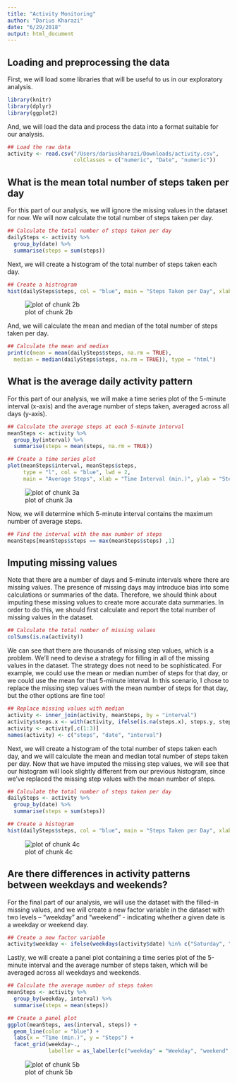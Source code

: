 ```yaml
---
title: "Activity Monitoring"
author: "Darius Kharazi"
date: "6/29/2018"
output: html_document
---
```


## Loading and preprocessing the data

First, we will load some libraries that will be useful to us in our exploratory analysis.

```r
library(knitr)
library(dplyr)
library(ggplot2)
```

And, we will load the data and process the data into a format suitable for our analysis.

```r
## Load the raw data
activity <- read.csv("/Users/dariuskharazi/Downloads/activity.csv", 
                     colClasses = c("numeric", "Date", "numeric"))
```

## What is the mean total number of steps taken per day

For this part of our analysis, we will ignore the missing values in the dataset for now. We will now calculate the total number of steps taken per day.

```r
## Calculate the total number of steps taken per day
dailySteps <- activity %>% 
  group_by(date) %>%
  summarise(steps = sum(steps))
```

Next, we will create a histogram of the total number of steps taken each day.

```r
## Create a histrogram
hist(dailySteps$steps, col = "blue", main = "Steps Taken per Day", xlab = "Steps")
```

![plot of chunk 2b](hist1.png)

And, we will calculate the mean and median of the total number of steps taken per day.

```r
## Calculate the mean and median
print(c(mean = mean(dailySteps$steps, na.rm = TRUE),
  median = median(dailySteps$steps, na.rm = TRUE)), type = "html")
```

## What is the average daily activity pattern

For this part of our analysis, we will make a time series plot of the 5-minute interval (x-axis) and the average number of steps taken, averaged across all days (y-axis).

```r
## Calculate the average steps at each 5-minute interval
meanSteps <- activity %>% 
  group_by(interval) %>%
  summarise(steps = mean(steps, na.rm = TRUE))

## Create a time series plot
plot(meanSteps$interval, meanSteps$steps,
     type = "l", col = "blue", lwd = 2,
     main = "Average Steps", xlab = "Time Interval (min.)", ylab = "Steps")
```

![plot of chunk 3a](plot1.png)

Now, we will determine which 5-minute interval contains the maximum number of average steps.

```r
## Find the interval with the max number of steps
meanSteps[meanSteps$steps == max(meanSteps$steps) ,1]
```

## Imputing missing values

Note that there are a number of days and 5-minute intervals where there are missing values. The presence of missing days may introduce bias into some calculations or summaries of the data. Therefore, we should think about imputing these missing values to create more accurate data summaries. In order to do this, we should first calculate and report the total number of missing values in the dataset.

```r
## Calculate the total number of missing values
colSums(is.na(activity))
```

We can see that there are thousands of missing step values, which is a problem. We'll need to devise a strategy for filling in all of the missing values in the dataset. The strategy does not need to be sophisticated. For example, we could use the mean or median number of steps for that day, or we could use the mean for that 5-minute interval. In this scenario, I chose to replace the missing step values with the mean number of steps for that day, but the other options are fine too!

```r
## Replace missing values with median
activity <- inner_join(activity, meanSteps, by = "interval")
activity$steps.x <- with(activity, ifelse(is.na(steps.x), steps.y, steps.x))
activity <- activity[,c(1:3)]
names(activity) <- c("steps", "date", "interval")
```

Next, we will create a histogram of the total number of steps taken each day, and we will calculate the mean and median total number of steps taken per day. Now that we have imputed the missing step values, we will see that our histogram will look slightly different from our previous histogram, since we've replaced the missing step values with the mean number of steps.

```r
## Calculate the total number of steps taken per day
dailySteps <- activity %>% 
  group_by(date) %>%
  summarise(steps = sum(steps))

## Create a histogram
hist(dailySteps$steps, col = "blue", main = "Steps Taken per Day", xlab = "Steps")
```

![plot of chunk 4c](hist2.png)

## Are there differences in activity patterns between weekdays and weekends?

For the final part of our analysis, we will use the dataset with the filled-in missing values, and we will create a new factor variable in the dataset with two levels – "weekday" and "weekend" - indicating whether a given date is a weekday or weekend day.

```r
## Create a new factor variable
activity$weekday <- ifelse(weekdays(activity$date) %in% c("Saturday", "Sunday"), "weekend", "weekday")
```

Lastly, we will create a panel plot containing a time series plot of the 5-minute interval and the average number of steps taken, which will be averaged across all weekdays and weekends.

```r
## Calculate the average number of steps taken
meanSteps <- activity %>% 
  group_by(weekday, interval) %>%
  summarise(steps = mean(steps))

## Create a panel plot
ggplot(meanSteps, aes(interval, steps)) +
  geom_line(color = "blue") +
  labs(x = "Time (min.)", y = "Steps") +
  facet_grid(weekday~., 
             labeller = as_labeller(c("weekday" = "Weekday", "weekend" = "Weekend"))) 
```

![plot of chunk 5b](panel1.png)
